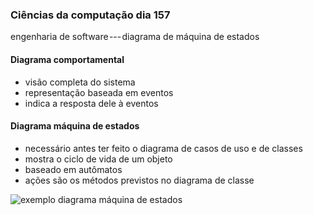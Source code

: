 




### Ciências da computação dia 157

engenharia de software --- diagrama de máquina de estados

#### Diagrama comportamental

-   visão completa do sistema
-   representação baseada em eventos
-   indica a resposta dele à eventos

#### Diagrama máquina de estados

-   necessário antes ter feito o diagrama de casos de uso e de classes
-   mostra o ciclo de vida de um objeto
-   baseado em autômatos
-   ações são os métodos previstos no diagrama de classe

![exemplo diagrama máquina
de estados](https://cdn-images-1.medium.com/max/800/1*XkqiTcMr_qHiNLRHERrcxg.png)


